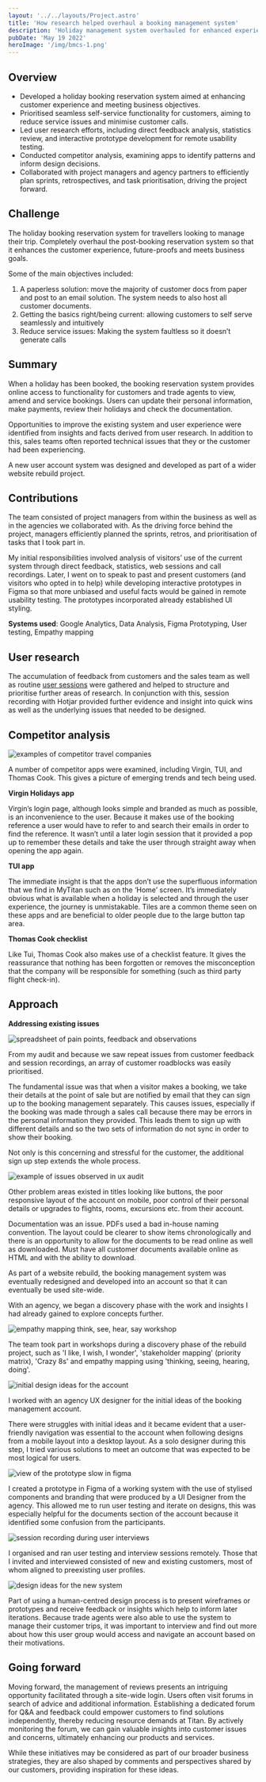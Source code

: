 ```yaml
---
layout: '../../layouts/Project.astro'
title: 'How research helped overhaul a booking management system'
description: 'Holiday management system overhauled for enhanced experience, paperless solution, self-serve functionality, and reduced service issues'
pubDate: 'May 19 2022'
heroImage: '/img/bmcs-1.png'
---
```



## Overview
- Developed a holiday booking reservation system aimed at enhancing customer experience and meeting business objectives.
- Prioritised seamless self-service functionality for customers, aiming to reduce service issues and minimise customer calls.
- Led user research efforts, including direct feedback analysis, statistics review, and interactive prototype development for remote usability testing.
- Conducted competitor analysis, examining apps to identify patterns and inform design decisions.
- Collaborated with project managers and agency partners to efficiently plan sprints, retrospectives, and task prioritisation, driving the project forward.

## Challenge
The holiday booking reservation system for travellers looking to manage their trip. Completely overhaul the post-booking reservation system so that it enhances the customer experience, future-proofs and meets business goals.

Some of the main objectives included:

1. A paperless solution: move the majority of customer docs from paper and post to an email solution. The system needs to also host all customer documents.
2. Getting the basics right/being current: allowing customers to self serve seamlessly and intuitively
3. Reduce service issues: Making the system faultless so it doesn’t generate calls

## Summary
When a holiday has been booked, the booking reservation system provides online access to functionality for customers and trade agents to view, amend and service bookings. Users can update their personal information, make payments, review their holidays and check the documentation.

Opportunities to improve the existing system and user experience were identified from insights and facts derived from user research. In addition to this, sales teams often reported technical issues that they or the customer had been experiencing.

A new user account system was designed and developed as part of a wider website rebuild project.

## Contributions
The team consisted of project managers from within the business as well as in the agencies we collaborated with. As the driving force behind the project, managers efficiently planned the sprints, retros, and prioritisation of tasks that I took part in.

My initial responsibilities involved analysis of visitors’ use of the current system through direct feedback, statistics, web sessions and call recordings. Later, I went on to speak to past and present customers (and visitors who opted in to help) while developing interactive prototypes in Figma so that more unbiased and useful facts would be gained in remote usability testing. The prototypes incorporated already established UI styling.

__Systems used__: Google Analytics, Data Analysis, Figma Prototyping, User testing, Empathy mapping

## User research
The accumulation of feedback from customers and the sales team as well as routine [user sessions](/blog/how-to-user-sessions/) were gathered and helped to structure and prioritise further areas of research. In conjunction with this, session recording with Hotjar provided further evidence and insight into quick wins as well as the underlying issues that needed to be designed.

## Competitor analysis

<Image src="/img/bmcs-2.png" alt="examples of competitor travel companies" width={920} height={350} />

A number of competitor apps were examined, including Virgin, TUI, and Thomas Cook. This gives a picture of emerging trends and tech being used.

**Virgin Holidays app**

Virgin’s login page, although looks simple and branded as much as possible, is an inconvenience to the user. Because it makes use of the booking reference a user would have to refer to and search their emails in order to find the reference. It wasn’t until a later login session that it provided a pop up to remember these details and take the user through straight away when opening the app again.

**TUI app**

The immediate insight is that the apps don’t use the superfluous information that we find in MyTitan such as on the ‘Home’ screen. It’s immediately obvious what is available when a holiday is selected and through the user experience, the journey is unmistakable. Tiles are a common theme seen on these apps and are beneficial to older people due to the large button tap area.

**Thomas Cook checklist**

Like Tui, Thomas Cook also makes use of a checklist feature. It gives the reassurance that nothing has been forgotten or removes the misconception that the company will be responsible for something (such as third party flight check-in).

## Approach
**Addressing existing issues**

<Image src="/img/bmcs-3.png" alt="spreadsheet of pain points, feedback and observations" width={920} height={350} />

From my audit and because we saw repeat issues from customer feedback and session recordings, an array of customer roadblocks was easily prioritised.

The fundamental issue was that when a visitor makes a booking, we take their details at the point of sale but are notified by email that they can sign up to the booking management separately. This causes issues, especially if the booking was made through a sales call because there may be errors in the personal information they provided. This leads them to sign up with different details and so the two sets of information do not sync in order to show their booking.

Not only is this concerning and stressful for the customer, the additional sign up step extends the whole process.

<Image src="/img/bmcs-4.png" alt="example of issues observed in ux audit" width={920} height={350} />

Other problem areas existed in titles looking like buttons, the poor responsive layout of the account on mobile, poor control of their personal details or upgrades to flights, rooms, excursions etc. from their account.

Documentation was an issue. PDFs used a bad in-house naming convention. The layout could be clearer to show items chronologically and there is an opportunity to allow for the documents to be read online as well as downloaded. Must have all customer documents available online as HTML and with the ability to download.

As part of a website rebuild, the booking management system was eventually redesigned and developed into an account so that it can eventually be used site-wide.

With an agency, we began a discovery phase with the work and insights I had already gained to explore concepts further.

<Image src="/img/bmcs-5.png" alt="empathy mapping think, see, hear, say workshop" width={920} height={350} />

The team took part in workshops during a discovery phase of the rebuild project, such as 'I like, I wish, I wonder', 'stakeholder mapping' (priority matrix), 'Crazy 8s' and empathy mapping using 'thinking, seeing, hearing, doing'.

<Image src="/img/bmcs-6.png" alt="initial design ideas for the account" width={920} height={350} />

I worked with an agency UX designer for the initial ideas of the booking management account.

There were struggles with initial ideas and it became evident that a user-friendly navigation was essential to the account when following designs from a mobile layout into a desktop layout. As a solo designer during this step, I tried various solutions to meet an outcome that was expected to be most logical for users.

<Image src="/img/bmcs-7.png" alt="view of the prototype slow in figma" width={920} height={350} />

I created a prototype in Figma of a working system with the use of stylised components and branding that were produced by a UI Designer from the agency. This allowed me to run user testing and iterate on designs, this was especially helpful for the documents section of the account because it identified some confusion from the participants.

<Image src="/img/bmcs-8.png" alt="session recording during user interviews" width={920} height={350} />

I organised and ran user testing and interview sessions remotely. Those that I invited and interviewed consisted of new and existing customers, most of whom aligned to preexisting user profiles.

<Image src="/img/bmcs-9.png" alt="design ideas for the new system" width={920} height={350} />

Part of using a human-centred design process is to present wireframes or prototypes and receive feedback or insights which help to inform later iterations. Because trade agents were also able to use the system to manage their customer trips, it was important to interview and find out more about how this user group would access and navigate an account based on their motivations.

## Going forward
Moving forward, the management of reviews presents an intriguing opportunity facilitated through a site-wide login. Users often visit forums in search of advice and additional information. Establishing a dedicated forum for Q&A and feedback could empower customers to find solutions independently, thereby reducing resource demands at Titan. By actively monitoring the forum, we can gain valuable insights into customer issues and concerns, ultimately enhancing our products and services.

While these initiatives may be considered as part of our broader business strategies, they are also shaped by comments and perspectives shared by our customers, providing inspiration for these ideas.